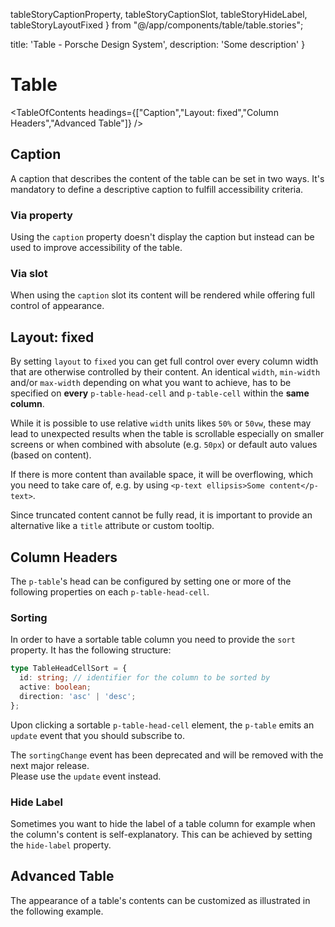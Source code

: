   tableStoryCaptionProperty,
  tableStoryCaptionSlot, tableStoryHideLabel,
  tableStoryLayoutFixed
} from "@/app/components/table/table.stories";

  title: 'Table - Porsche Design System',
  description: 'Some description'
}

# Table <ComponentStatus tagName="p-table"></ComponentStatus>

<TableOfContents headings={["Caption","Layout: fixed","Column Headers","Advanced Table"]} />

## Caption

A caption that describes the content of the table can be set in two ways. It's mandatory to define a descriptive caption
to fulfill accessibility criteria.

### Via property

Using the `caption` property doesn't display the caption but instead can be used to improve accessibility of the table.

<ComponentStory story={tableStoryCaptionProperty} />

### Via slot

When using the `caption` slot its content will be rendered while offering full control of appearance.

<ComponentStory story={tableStoryCaptionSlot} />

## Layout: fixed

By setting `layout` to `fixed` you can get full control over every column width that are otherwise controlled by their
content. An identical `width`, `min-width` and/or `max-width` depending on what you want to achieve, has to be specified
on **every** `p-table-head-cell` and `p-table-cell` within the **same column**.

While it is possible to use relative `width` units likes `50%` or `50vw`, these may lead to unexpected results when the
table is scrollable especially on smaller screens or when combined with absolute (e.g. `50px`) or default auto values
(based on content).

If there is more content than available space, it will be overflowing, which you need to take care of, e.g. by using
`<p-text ellipsis>Some content</p-text>`.

<Notification heading="Note" heading-tag="h3" state="warning">
  Since truncated content cannot be fully read, it is important to provide an alternative like a <code>title</code> attribute or custom tooltip.
</Notification>

<ComponentStory story={tableStoryLayoutFixed} />

## Column Headers

The `p-table`'s head can be configured by setting one or more of the following properties on each `p-table-head-cell`.

### Sorting

In order to have a sortable table column you need to provide the `sort` property.
It has the following structure:

```ts
type TableHeadCellSort = {
  id: string; // identifier for the column to be sorted by
  active: boolean;
  direction: 'asc' | 'desc';
};
```

Upon clicking a sortable `p-table-head-cell` element, the `p-table` emits an `update` event that you should subscribe
to.

<Notification heading="Deprecation hint" heading-tag="h4" state="warning">
  The <code>sortingChange</code> event has been deprecated and will be removed with the next major release.<br />
  Please use the <code>update</code> event instead.
</Notification>

<ComponentExample codeSample={tableExampleSorting} />

### Hide Label

Sometimes you want to hide the label of a table column for example when the column's content is self-explanatory. This
can be achieved by setting the `hide-label` property.

<ComponentStory story={tableStoryHideLabel} />

## Advanced Table

The appearance of a table's contents can be customized as illustrated in the following example.

<ComponentExample codeSample={tableExampleAdvanced} />

